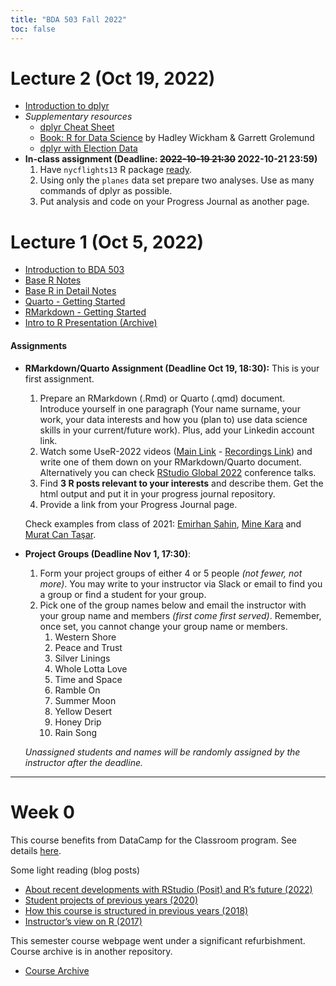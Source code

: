 ```yaml
---
title: "BDA 503 Fall 2022"
toc: false
---
```


# Lecture 2 (Oct 19, 2022)

- [Introduction to dplyr](https://berkorbay.github.io/book-of-eda/dplyr.html)
- *Supplementary resources*
    - [dplyr Cheat Sheet](https://raw.githubusercontent.com/rstudio/cheatsheets/main/data-transformation.pdf)
    - [Book: R for Data Science](https://r4ds.had.co.nz/) by Hadley Wickham & Garrett Grolemund
    - [dplyr with Election Data](https://pjournal.github.io/files/dplyr_elections.html)
- **In-class assignment (Deadline: ~~2022-10-19 21:30~~ 2022-10-21 23:59)** 
    1. Have `nycflights13` R package [ready](https://datatofish.com/install-package-r/). 
    2. Using only the `planes` data set prepare two analyses. Use as many commands of dplyr as possible.
    3. Put analysis and code on your Progress Journal as another page.

# Lecture 1 (Oct 5, 2022)

- [Introduction to BDA 503](./intro.html)
- [Base R Notes](https://berkorbay.github.io/book-of-eda/base-r.html)
- [Base R in Detail Notes](https://berkorbay.github.io/book-of-eda/base-r-in-detail.html)
- [Quarto - Getting Started](https://quarto.org/docs/get-started/)
- [RMarkdown - Getting Started](https://rmarkdown.rstudio.com/lesson-1.html)
- [Intro to R Presentation (Archive)](https://pjournal.github.io/docs/r_intro/2109/#1)

#### Assignments

-   **RMarkdown/Quarto Assignment (Deadline Oct 19, 18:30):** This is your first assignment.

    1.  Prepare an RMarkdown (.Rmd) or Quarto (.qmd) document. Introduce yourself in one paragraph (Your name surname, your work, your data interests and how you (plan to) use data science skills in your current/future work). Plus, add your Linkedin account link.
    2.  Watch some UseR-2022 videos ([Main Link](https://user2022.r-project.org/program/overview/) - [Recordings Link](https://www.youtube.com/c/useRConference_global/playlists)) and write one of them down on your RMarkdown/Quarto document. Alternatively you can check [RStudio Global 2022](https://www.rstudio.com/conference/2022/2022-conf-talks/) conference talks.
    3.  Find **3 R posts relevant to your interests** and describe them. Get the html output and put it in your progress journal repository.
    4.  Provide a link from your Progress Journal page.

    Check examples from class of 2021: [Emirhan Şahin](https://pjournal.github.io/mef05-liophire/Task1_RMarkDown.nb.html), [Mine Kara](https://pjournal.github.io/mef05-MineKara95/R_Markdown_Homework.html) and [Murat Can Taşar](https://pjournal.github.io/mef05-mctasar/week1.html).

-   **Project Groups (Deadline Nov 1, 17:30)**:

    1.  Form your project groups of either 4 or 5 people *(not fewer, not more)*. You may write to your instructor via Slack or email to find you a group or find a student for your group.
    2.  Pick one of the group names below and email the instructor with your group name and members *(first come first served)*. Remember, once set, you cannot change your group name or members.
        1.  Western Shore
        2.  Peace and Trust
        3.  Silver Linings
        4.  Whole Lotta Love
        5.  Time and Space
        6.  Ramble On
        7.  Summer Moon
        8.  Yellow Desert
        9.  Honey Drip
        10. Rain Song

    *Unassigned students and names will be randomly assigned by the instructor after the deadline.*

------------------------------------------------------------------------

# Week 0

This course benefits from DataCamp for the Classroom program. See details [here](https://www.datacamp.com/groups/education?ref=mefbda503).

Some light reading (blog posts)

-   [About recent developments with RStudio (Posit) and R's future (2022)](https://medium.com/berk-orbay/convergence-of-data-science-languages-ff2214665f3)
-   [Student projects of previous years (2020)](https://medium.com/berk-orbay/student-data-analysis-projects-with-r-729a8529d5a8)
-   [How this course is structured in previous years (2018)](https://medium.com/@berk.orbay/how-to-teach-an-awesome-data-analysis-course-922f5e5651c0)
-   [Instructor's view on R (2017)](https://medium.com/yes-r-can/why-r-stats-is-the-best-2c09d77de25b)

This semester course webpage went under a significant refurbishment. Course archive is in another repository.

-   [Course Archive](https://mef-bda503.github.io/archive/)
